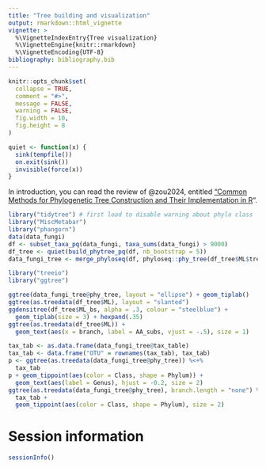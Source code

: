 ```yaml
---
title: "Tree building and visualization"
output: rmarkdown::html_vignette
vignette: >
  %\VignetteIndexEntry{Tree visualization}
  %\VignetteEngine{knitr::rmarkdown}
  %\VignetteEncoding{UTF-8}
bibliography: bibliography.bib
---
```


```r
knitr::opts_chunk$set(
  collapse = TRUE,
  comment = "#>",
  message = FALSE,
  warning = FALSE,
  fig.width = 10,
  fig.height = 8
)

quiet <- function(x) {
  sink(tempfile())
  on.exit(sink())
  invisible(force(x))
}
```

In introduction, you can read the review of @zou2024, entitled ["Common Methods for Phylogenetic Tree Construction and Their Implementation in R](https://doi.org/10.3390/bioengineering11050480)".

```r
library("tidytree") # first load to disable warning about phylo class
library("MiscMetabar")
library("phangorn")
data(data_fungi)
df <- subset_taxa_pq(data_fungi, taxa_sums(data_fungi) > 9000)
df_tree <- quiet(build_phytree_pq(df, nb_bootstrap = 5))
data_fungi_tree <- merge_phyloseq(df, phyloseq::phy_tree(df_tree$ML$tree))
```


```r
library("treeio")
library("ggtree")

ggtree(data_fungi_tree@phy_tree, layout = "ellipse") + geom_tiplab()
ggtree(as.treedata(df_tree$ML), layout = "slanted")
ggdensitree(df_tree$ML_bs, alpha = .3, colour = "steelblue") +
  geom_tiplab(size = 3) + hexpand(.35)
ggtree(as.treedata(df_tree$ML)) +
  geom_text(aes(x = branch, label = AA_subs, vjust = -.5), size = 1)
```

```r
tax_tab <- as.data.frame(data_fungi_tree@tax_table)
tax_tab <- data.frame("OTU" = rownames(tax_tab), tax_tab)
p <- ggtree(as.treedata(data_fungi_tree@phy_tree)) %<+%
  tax_tab
p + geom_tippoint(aes(color = Class, shape = Phylum)) +
  geom_text(aes(label = Genus), hjust = -0.2, size = 2)
ggtree(as.treedata(data_fungi_tree@phy_tree), branch.length = "none") %<+%
  tax_tab +
  geom_tippoint(aes(color = Class, shape = Phylum), size = 2)
```




# Session information

```r
sessionInfo()
```
